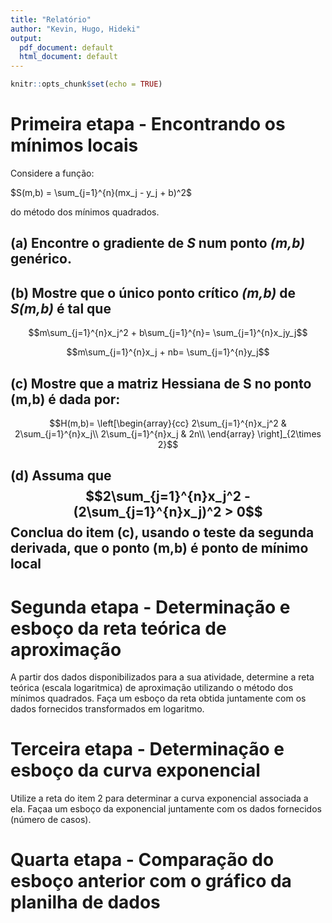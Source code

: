 ---
title: "Relatório"
author: "Kevin, Hugo, Hideki"
output:
  pdf_document: default
  html_document: default
---

```{r setup, include=FALSE}
knitr::opts_chunk$set(echo = TRUE)
```

#  Primeira etapa - Encontrando os mínimos locais
<p> Considere a função: </p>
<p> $S(m,b) = \sum_{j=1}^{n}(mx_j - y_j + b)^2$ </p>
<p>do método dos mínimos quadrados. </p>

##  (a) Encontre o gradiente de *S* num ponto *(m,b)* genérico.

##  (b) Mostre que o único ponto crítico *(m,b)* de *S(m,b)* é tal que
<p>$$m\sum_{j=1}^{n}x_j^2 + b\sum_{j=1}^{n}= \sum_{j=1}^{n}x_jy_j$$</p>
<p>$$m\sum_{j=1}^{n}x_j + nb= \sum_{j=1}^{n}y_j$$</p>

## (c) Mostre que a matriz Hessiana de S no ponto (m,b) é dada por:
<p>$$H(m,b)= \left[\begin{array}{cc}
2\sum_{j=1}^{n}x_j^2 & 2\sum_{j=1}^{n}x_j\\
2\sum_{j=1}^{n}x_j & 2n\\
\end{array}
\right]_{2\times 2}$$</p>
##  (d) Assuma que $$2\sum_{j=1}^{n}x_j^2 - (2\sum_{j=1}^{n}x_j)^2 > 0$$ Conclua do item (c), usando o teste da segunda derivada, que o ponto (m,b) é ponto de mínimo local

#  Segunda etapa - Determinação e esboço da reta teórica de aproximação
<p>A partir dos dados disponibilizados para a sua atividade, determine a reta teórica (escala
logaritmica) de aproximação utilizando o método dos mínimos quadrados. Faça um
esboço da reta obtida juntamente com os dados fornecidos transformados em logaritmo.</p>


# Terceira etapa - Determinação e esboço da curva exponencial
Utilize a reta do item 2 para determinar a curva exponencial associada a ela. Façaa um
esboço da exponencial juntamente com os dados fornecidos (número de casos).

# Quarta etapa - Comparação do esboço anterior com o gráfico da planilha de dados

\begin{itemize}
\item De maneira geral, que conjunto de dados melhor se aproxima da curva teórica?
\item Até que ponto (dia aproximado) as duas curvas se aproximam da curva teórica?
\end{itemize}
